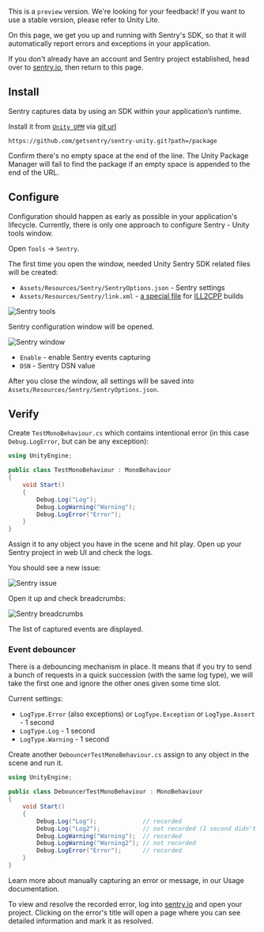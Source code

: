 <Note>

This is a `preview` version. We're looking for your feedback! If you want to use a stable version, please refer to <Link to="/platforms/unity/unity-lite/">Unity Lite</Link>.

</Note>

On this page, we get you up and running with Sentry's SDK, so that it will automatically report errors and exceptions in your application.

<Note>

If you don't already have an account and Sentry project established, head over to [sentry.io](https://sentry.io/signup/), then return to this page.

</Note>

<PlatformContent includePath="framework-list" />

## Install

Sentry captures data by using an SDK within your application’s runtime. 

Install it from [`Unity UPM`](https://docs.unity3d.com/Manual/upm-ui.html) via [git url](https://docs.unity3d.com/Manual/upm-ui.html)

```
https://github.com/getsentry/sentry-unity.git?path=/package
```

<Note>

Confirm there's no empty space at the end of the line. The Unity Package Manager will fail to find the package if an empty space is appended to the end of the URL.

</Note>

## Configure

Configuration should happen as early as possible in your application's lifecycle. Currently, there is only one approach to configure Sentry - Unity tools window.

Open `Tools` -> `Sentry`. 

The first time you open the window, needed Unity Sentry SDK related files will be created: 

* `Assets/Resources/Sentry/SentryOptions.json` - Sentry settings
* `Assets/Resources/Sentry/link.xml` - [a special file](https://docs.unity3d.com/Manual/ManagedCodeStripping.html) for [ILL2CPP](https://docs.unity3d.com/Manual/IL2CPP.html) builds

![Sentry tools](tools_sentry.png)

Sentry configuration window will be opened.

![Sentry window](sentry_window.png)

* `Enable` - enable Sentry events capturing
* `DSN` - Sentry DSN value

After you close the window, all settings will be saved into `Assets/Resources/Sentry/SentryOptions.json`.

## Verify

Create `TestMonoBehaviour.cs` which contains intentional error (in this case `Debug.LogError`, but can be any exception):

```csharp
using UnityEngine;

public class TestMonoBehaviour : MonoBehaviour
{
    void Start()
    {
        Debug.Log("Log");
        Debug.LogWarning("Warning");
        Debug.LogError("Error");
    }
}
```

Assign it to any object you have in the scene and hit play. Open up your Sentry project in web UI and check the logs. 

You should see a new issue:

![Sentry issue](sentry_issue.png)

Open it up and check breadcrumbs:

![Sentry breadcrumbs](sentry_breadcrumbs.png)

The list of captured events are displayed.

### Event debouncer

There is a debouncing mechanism in place. It means that if you try to send a bunch of requests in a quick succession (with the same log type), we will take the first one and ignore the other ones given some time slot.

Current settings:

* `LogType.Error` (also exceptions) or `LogType.Exception` or `LogType.Assert` - 1 second
* `LogType.Log` - 1 second
* `LogType.Warning` - 1 second

Create another `DebouncerTestMonoBehaviour.cs` assign to any object in the scene and run it.

```csharp
using UnityEngine;

public class DebouncerTestMonoBehaviour : MonoBehaviour
{
    void Start()
    {
        Debug.Log("Log");             // recorded
        Debug.Log("Log2");            // not recorded (1 second didn't expire from the previous call)
        Debug.LogWarning("Warning");  // recorded
        Debug.LogWarning("Warning2"); // not recorded
        Debug.LogError("Error");      // recorded
    }
}
```

<Note>

Learn more about manually capturing an error or message, in our <PlatformLink to="/enriching-events/breadcrumbs/">Usage documentation</PlatformLink>.

</Note>

To view and resolve the recorded error, log into [sentry.io](https://sentry.io) and open your project. Clicking on the error's title will open a page where you can see detailed information and mark it as resolved.
